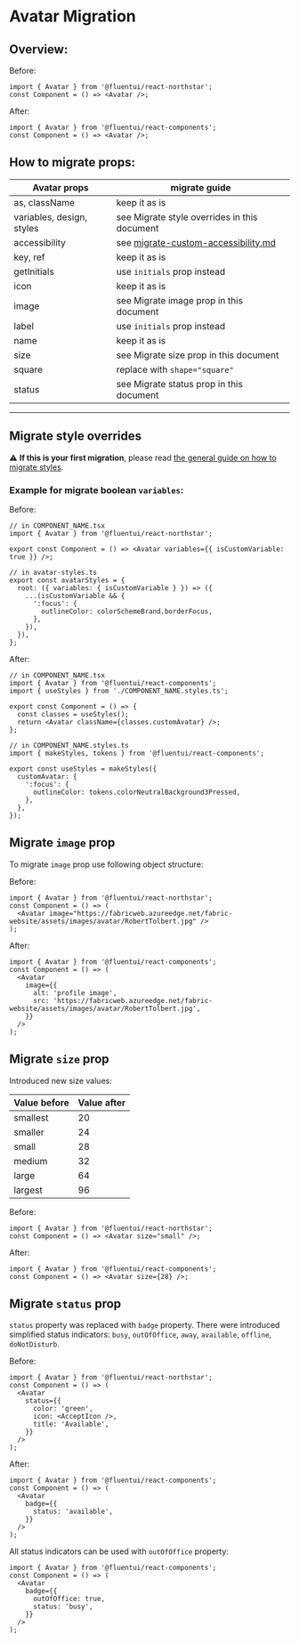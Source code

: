 
<Meta title="Concepts/Migration/from v0/Components/Avatar Migration" />

# Avatar Migration

## Overview:

Before:

```tsx
import { Avatar } from '@fluentui/react-northstar';
const Component = () => <Avatar />;
```

After:

```tsx
import { Avatar } from '@fluentui/react-components';
const Component = () => <Avatar />;
```

## How to migrate props:

| Avatar props              | migrate guide                                                                                            |
| ------------------------- | -------------------------------------------------------------------------------------------------------- |
| as, className             | keep it as is                                                                                            |
| variables, design, styles | see Migrate style overrides in this document                                                             |
| accessibility             | see [migrate-custom-accessibility.md](?path=/docs/concepts-migration-from-v0-custom-accessibility--page) |
| key, ref                  | keep it as is                                                                                            |
| getInitials               | use `initials` prop instead                                                                              |
| icon                      | keep it as is                                                                                            |
| image                     | see Migrate image prop in this document                                                                  |
| label                     | use `initials` prop instead                                                                              |
| name                      | keep it as is                                                                                            |
| size                      | see Migrate size prop in this document                                                                   |
| square                    | replace with `shape="square"`                                                                            |
| status                    | see Migrate status prop in this document                                                                 |

---

## Migrate style overrides

⚠️ **If this is your first migration**, please read [the general guide on how to migrate styles](?path=/docs/concepts-migration-from-v0-custom-style-overrides--page).

### Example for migrate boolean `variables`:

Before:

```tsx
// in COMPONENT_NAME.tsx
import { Avatar } from '@fluentui/react-northstar';

export const Component = () => <Avatar variables={{ isCustomVariable: true }} />;

// in avatar-styles.ts
export const avatarStyles = {
  root: ({ variables: { isCustomVariable } }) => ({
    ...(isCustomVariable && {
      ':focus': {
        outlineColor: colorSchemeBrand.borderFocus,
      },
    }),
  }),
};
```

After:

```tsx
// in COMPONENT_NAME.tsx
import { Avatar } from '@fluentui/react-components';
import { useStyles } from './COMPONENT_NAME.styles.ts';

export const Component = () => {
  const classes = useStyles();
  return <Avatar className={classes.customAvatar} />;
};

// in COMPONENT_NAME.styles.ts
import { makeStyles, tokens } from '@fluentui/react-components';

export const useStyles = makeStyles({
  customAvatar: {
    ':focus': {
      outlineColor: tokens.colorNeutralBackground3Pressed,
    },
  },
});
```

## Migrate `image` prop

To migrate `image` prop use following object structure:

Before:

```tsx
import { Avatar } from '@fluentui/react-northstar';
const Component = () => (
  <Avatar image="https://fabricweb.azureedge.net/fabric-website/assets/images/avatar/RobertTolbert.jpg" />
);
```

After:

```tsx
import { Avatar } from '@fluentui/react-components';
const Component = () => (
  <Avatar
    image={{
      alt: 'profile image',
      src: 'https://fabricweb.azureedge.net/fabric-website/assets/images/avatar/RobertTolbert.jpg',
    }}
  />
);
```

## Migrate `size` prop

Introduced new size values:

| Value before | Value after |
| ------------ | ----------- |
| smallest     | 20          |
| smaller      | 24          |
| small        | 28          |
| medium       | 32          |
| large        | 64          |
| largest      | 96          |

Before:

```tsx
import { Avatar } from '@fluentui/react-northstar';
const Component = () => <Avatar size="small" />;
```

After:

```tsx
import { Avatar } from '@fluentui/react-components';
const Component = () => <Avatar size={28} />;
```

## Migrate `status` prop

`status` property was replaced with `badge` property.
There were introduced simplified status indicators:
`busy`, `outOfOffice`, `away`, `available`, `offline`, `doNotDisturb`.

Before:

```tsx
import { Avatar } from '@fluentui/react-northstar';
const Component = () => (
  <Avatar
    status={{
      color: 'green',
      icon: <AcceptIcon />,
      title: 'Available',
    }}
  />
);
```

After:

```tsx
import { Avatar } from '@fluentui/react-components';
const Component = () => (
  <Avatar
    badge={{
      status: 'available',
    }}
  />
);
```

All status indicators can be used with `outOfOffice` property:

```tsx
import { Avatar } from '@fluentui/react-components';
const Component = () => (
  <Avatar
    badge={{
      outOfOffice: true,
      status: 'busy',
    }}
  />
);
```
